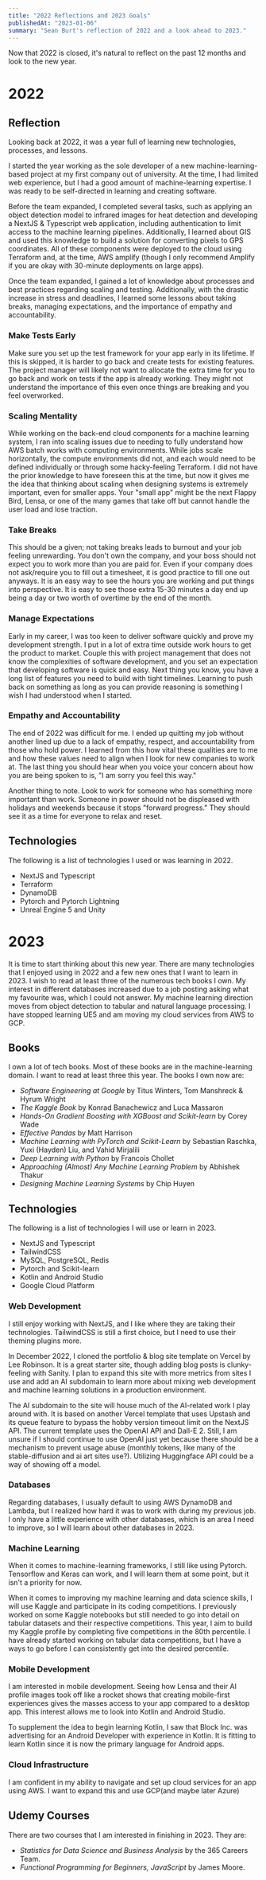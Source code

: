 ```yaml
---
title: "2022 Reflections and 2023 Goals"
publishedAt: "2023-01-06"
summary: "Sean Burt's reflection of 2022 and a look ahead to 2023."
---
```


Now that 2022 is closed, it's natural to reflect on the past 12 months and look to the new year.

# 2022

## Reflection

Looking back at 2022, it was a year full of learning new technologies, processes, and lessons.

I started the year working as the sole developer of a new machine-learning-based project at my first company out of university. At the time, I had limited web experience, but I had a good amount of machine-learning expertise. I was ready to be self-directed in learning and creating software.

Before the team expanded, I completed several tasks, such as applying an object detection model to infrared images for heat detection and developing a NextJS & Typescript web application, including authentication to limit access to the machine learning pipelines. Additionally, I learned about GIS and used this knowledge to build a solution for converting pixels to GPS coordinates. All of these components were deployed to the cloud using Terraform and, at the time, AWS amplify (though I only recommend Amplify if you are okay with 30-minute deployments on large apps).

Once the team expanded, I gained a lot of knowledge about processes and best practices regarding scaling and testing. Additionally, with the drastic increase in stress and deadlines, I learned some lessons about taking breaks, managing expectations, and the importance of empathy and accountability.

### Make Tests Early

Make sure you set up the test framework for your app early in its lifetime. If this is skipped, it is harder to go back and create tests for existing features. The project manager will likely not want to allocate the extra time for you to go back and work on tests if the app is already working. They might not understand the importance of this even once things are breaking and you feel overworked.

### Scaling Mentality

While working on the back-end cloud components for a machine learning system, I ran into scaling issues due to needing to fully understand how AWS batch works with computing environments. While jobs scale horizontally, the compute environments did not, and each would need to be defined individually or through some hacky-feeling Terraform. I did not have the prior knowledge to have foreseen this at the time, but now it gives me the idea that thinking about scaling when designing systems is extremely important, even for smaller apps. Your "small app" might be the next Flappy Bird, Lensa, or one of the many games that take off but cannot handle the user load and lose traction.

### Take Breaks

This should be a given; not taking breaks leads to burnout and your job feeling unrewarding. You don't own the company, and your boss should not expect you to work more than you are paid for. Even if your company does not ask/require you to fill out a timesheet, it is good practice to fill one out anyways. It is an easy way to see the hours you are working and put things into perspective. It is easy to see those extra 15-30 minutes a day end up being a day or two worth of overtime by the end of the month.

### Manage Expectations

Early in my career, I was too keen to deliver software quickly and prove my development strength. I put in a lot of extra time outside work hours to get the product to market. Couple this with project management that does not know the complexities of software development, and you set an expectation that developing software is quick and easy. Next thing you know, you have a long list of features you need to build with tight timelines. Learning to push back on something as long as you can provide reasoning is something I wish I had understood when I started.

### Empathy and Accountability

The end of 2022 was difficult for me. I ended up quitting my job without another lined up due to a lack of empathy, respect, and accountability from those who hold power. I learned from this how vital these qualities are to me and how these values need to align when I look for new companies to work at. The last thing you should hear when you voice your concern about how you are being spoken to is, "I am sorry you feel this way."

Another thing to note. Look to work for someone who has something more important than work. Someone in power should not be displeased with holidays and weekends because it stops "forward progress." They should see it as a time for everyone to relax and reset.

## Technologies

The following is a list of technologies I used or was learning in 2022.

- NextJS and Typescript
- Terraform
- DynamoDB
- Pytorch and Pytorch Lightning
- Unreal Engine 5 and Unity

# 2023

It is time to start thinking about this new year. There are many technologies that I enjoyed using in 2022 and a few new ones that I want to learn in 2023. I wish to read at least three of the numerous tech books I own. My interest in different databases increased due to a job posting asking what my favourite was, which I could not answer. My machine learning direction moves from object detection to tabular and natural language processing. I have stopped learning UE5 and am moving my cloud services from AWS to GCP.

## Books

I own a lot of tech books. Most of these books are in the machine-learning domain. I want to read at least three this year. The books I own now are:

- _Software Engineering at Google_ by Titus Winters, Tom Manshreck & Hyrum Wright
- _The Kaggle Book_ by Konrad Banachewicz and Luca Massaron
- _Hands-On Gradient Boosting with XGBoost and Scikit-learn_ by Corey Wade
- _Effective Pandas_ by Matt Harrison
- _Machine Learning with PyTorch and Scikit-Learn_ by Sebastian Raschka, Yuxi (Hayden) Liu, and Vahid Mirjalili
- _Deep Learning with Python_ by Francois Chollet
- _Approaching (Almost) Any Machine Learning Problem_ by Abhishek Thakur
- _Designing Machine Learning Systems_ by Chip Huyen

## Technologies

The following is a list of technologies I will use or learn in 2023.

- NextJS and Typescript
- TailwindCSS
- MySQL, PostgreSQL, Redis
- Pytorch and Scikit-learn
- Kotlin and Android Studio
- Google Cloud Platform

### Web Development

I still enjoy working with NextJS, and I like where they are taking their technologies. TailwindCSS is still a first choice, but I need to use their theming plugins more.

In December 2022, I cloned the portfolio & blog site template on Vercel by Lee Robinson. It is a great starter site, though adding blog posts is clunky-feeling with Sanity. I plan to expand this site with more metrics from sites I use and add an AI subdomain to learn more about mixing web development and machine learning solutions in a production environment.

The AI subdomain to the site will house much of the AI-related work I play around with. It is based on another Vercel template that uses Upstash and its queue feature to bypass the hobby version timeout limit on the NextJS API. The current template uses the OpenAI API and Dall-E 2. Still, I am unsure if I should continue to use OpenAI just yet because there should be a mechanism to prevent usage abuse (monthly tokens, like many of the stable-diffusion and ai art sites use?). Utilizing Huggingface API could be a way of showing off a model.

### Databases

Regarding databases, I usually default to using AWS DynamoDB and Lambda, but I realized how hard it was to work with during my previous job. I only have a little experience with other databases, which is an area I need to improve, so I will learn about other databases in 2023.

### Machine Learning

When it comes to machine-learning frameworks, I still like using Pytorch. Tensorflow and Keras can work, and I will learn them at some point, but it isn't a priority for now.

When it comes to improving my machine learning and data science skills, I will use Kaggle and participate in its coding competitions. I previously worked on some Kaggle notebooks but still needed to go into detail on tabular datasets and their respective competitions. This year, I aim to build my Kaggle profile by completing five competitions in the 80th percentile. I have already started working on tabular data competitions, but I have a ways to go before I can consistently get into the desired percentile.

### Mobile Development

I am interested in mobile development. Seeing how Lensa and their AI profile images took off like a rocket shows that creating mobile-first experiences gives the masses access to your app compared to a desktop app. This interest allows me to look into Kotlin and Android Studio.

To supplement the idea to begin learning Kotlin, I saw that Block Inc. was advertising for an Android Developer with experience in Kotlin. It is fitting to learn Kotlin since it is now the primary language for Android apps.

### Cloud Infrastructure

I am confident in my ability to navigate and set up cloud services for an app using AWS. I want to expand this and use GCP(and maybe later Azure)

## Udemy Courses

There are two courses that I am interested in finishing in 2023. They are:

- _Statistics for Data Science and Business Analysis_ by the 365 Careers Team.
- _Functional Programming for Beginners, JavaScript_ by James Moore.
